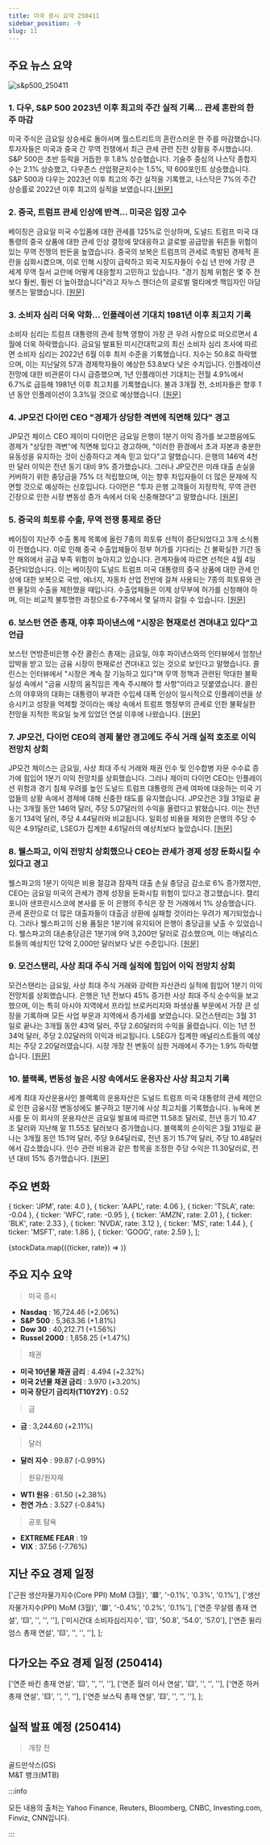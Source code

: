 ```yaml
---
title: 미국 증시 요약 250411
sidebar_position: -9
slug: 11
---
```


## 주요 뉴스 요약

![s&p500_250411](/map/250411.png)

### 1. **다우, S&P 500 2023년 이후 최고의 주간 실적 기록... 관세 혼란의 한 주 마감**

미국 주식은 금요일 상승세로 돌아서며 월스트리트의 혼란스러운 한 주를 마감했습니다. 투자자들은 미국과 중국 간 무역 전쟁에서 최근 관세 관련 진전 상황을 주시했습니다. S&P 500은 초반 등락을 거듭한 후 1.8% 상승했습니다. 기술주 중심의 나스닥 종합지수는 2.1% 상승했고, 다우존스 산업평균지수는 1.5%, 약 600포인트 상승했습니다. S&P 500과 다우는 2023년 이후 최고의 주간 실적을 기록했고, 나스닥은 7%의 주간 상승률로 2022년 이후 최고의 실적을 보였습니다.[[원문]](https://finance.yahoo.com/news/live/stock-market-today-dow-sp-500-post-best-week-since-2023-to-cap-wild-week-of-tariff-fueled-chaos-200222921.html)

### 2. **중국, 트럼프 관세 인상에 반격... 미국은 입장 고수**

베이징은 금요일 미국 수입품에 대한 관세를 125%로 인상하며, 도널드 트럼프 미국 대통령의 중국 상품에 대한 관세 인상 결정에 맞대응하고 글로벌 공급망을 뒤흔들 위험이 있는 무역 전쟁의 판돈을 높였습니다. 중국의 보복은 트럼프의 관세로 촉발된 경제적 혼란을 심화시켰으며, 이로 인해 시장이 급락하고 외국 지도자들이 수십 년 만에 가장 큰 세계 무역 질서 교란에 어떻게 대응할지 고민하고 있습니다. "경기 침체 위험은 몇 주 전보다 훨씬, 훨씬 더 높아졌습니다"라고 자누스 헨더슨의 글로벌 멀티에셋 책임자인 아담 헷츠는 말했습니다. [[원문]](https://www.reuters.com/world/trumps-tariff-pause-brings-little-relief-recession-risk-lingers-2025-04-11/)

### 3. **소비자 심리 더욱 악화... 인플레이션 기대치 1981년 이후 최고치 기록**

소비자 심리는 트럼프 대통령의 관세 정책 영향이 가장 큰 우려 사항으로 떠오르면서 4월에 더욱 하락했습니다. 금요일 발표된 미시간대학교의 최신 소비자 심리 조사에 따르면 소비자 심리는 2022년 6월 이후 최저 수준을 기록했습니다. 지수는 50.8로 하락했으며, 이는 지난달의 57과 경제학자들이 예상한 53.8보다 낮은 수치입니다. 인플레이션 전망에 대한 비관론이 다시 급증했으며, 1년 인플레이션 기대치는 전월 4.9%에서 6.7%로 급등해 1981년 이후 최고치를 기록했습니다. 불과 3개월 전, 소비자들은 향후 1년 동안 인플레이션이 3.3%일 것으로 예상했습니다. [[원문]](https://finance.yahoo.com/news/consumer-sentiment-craters-further-as-inflation-expectations-soar-to-highest-since-1981-143422026.html)

### 4. **JP모건 다이먼 CEO "경제가 상당한 격변에 직면해 있다" 경고**

JP모건 체이스 CEO 제이미 다이먼은 금요일 은행이 1분기 이익 증가를 보고했음에도 경제가 "상당한 격변"에 직면해 있다고 경고하며, "이러한 환경에서 초과 자본과 충분한 유동성을 유지하는 것이 신중하다고 계속 믿고 있다"고 말했습니다. 은행의 146억 4천만 달러 이익은 전년 동기 대비 9% 증가했습니다. 그러나 JP모건은 미래 대출 손실을 커버하기 위한 충당금을 75% 더 적립했으며, 이는 향후 차입자들이 더 많은 문제에 직면할 것으로 예상하는 신호입니다. 다이먼은 "투자 은행 고객들이 지정학적, 무역 관련 긴장으로 인한 시장 변동성 증가 속에서 더욱 신중해졌다"고 말했습니다. [[원문]](https://finance.yahoo.com/news/jpmorgans-dimon-says-economy-is-facing-considerable-turbulence-080012226.html)

### 5. **중국의 희토류 수출, 무역 전쟁 통제로 중단**

베이징이 지난주 수출 통제 목록에 올린 7종의 희토류 선적이 중단되었다고 3개 소식통이 전했습니다. 이로 인해 중국 수출업체들이 정부 허가를 기다리는 긴 불확실한 기간 동안 해외에서 공급 부족 위험이 높아지고 있습니다. 관계자들에 따르면 선적은 4월 4일 중단되었습니다. 이는 베이징이 도널드 트럼프 미국 대통령의 중국 상품에 대한 관세 인상에 대한 보복으로 국방, 에너지, 자동차 산업 전반에 걸쳐 사용되는 7종의 희토류와 관련 물질의 수출을 제한했을 때입니다. 수출업체들은 이제 상무부에 허가를 신청해야 하며, 이는 비교적 불투명한 과정으로 6-7주에서 몇 달까지 걸릴 수 있습니다. [[원문]](https://www.reuters.com/markets/commodities/chinas-rare-earth-exports-grind-halt-trade-war-controls-bite-2025-04-11/)

### 6. **보스턴 연준 총재, 야후 파이낸스에 "시장은 현재로선 견뎌내고 있다"고 언급**

보스턴 연방준비은행 수잔 콜린스 총재는 금요일, 야후 파이낸스와의 인터뷰에서 엄청난 압박을 받고 있는 금융 시장이 현재로선 견뎌내고 있는 것으로 보인다고 말했습니다. 콜린스는 인터뷰에서 "시장은 계속 잘 기능하고 있다"며 무역 정책과 관련된 막대한 불확실성 속에서 "금융 시장의 움직임은 계속 주시해야 할 사항"이라고 덧붙였습니다. 콜린스의 야후와의 대화는 대통령이 부과한 수입세 대폭 인상이 일시적으로 인플레이션을 상승시키고 성장을 억제할 것이라는 예상 속에서 트럼프 행정부의 관세로 인한 불확실한 전망을 지적한 목요일 늦게 있었던 연설 이후에 나왔습니다. [[원문]](https://www.reuters.com/markets/feds-collins-tells-yahoo-finance-that-markets-are-holding-now-2025-04-11/)

### 7. **JP모건, 다이먼 CEO의 경제 불안 경고에도 주식 거래 실적 호조로 이익 전망치 상회**

JP모건 체이스는 금요일, 사상 최대 주식 거래와 채권 인수 및 인수합병 자문 수수료 증가에 힘입어 1분기 이익 전망치를 상회했습니다. 그러나 제이미 다이먼 CEO는 인플레이션 위험과 경기 침체 우려를 높인 도널드 트럼프 대통령의 관세 여파에 대응하는 미국 기업들의 상황 속에서 경제에 대해 신중한 태도를 유지했습니다. JP모건은 3월 31일로 끝나는 3개월 동안 146억 달러, 주당 5.07달러의 수익을 올렸다고 밝혔습니다. 이는 전년 동기 134억 달러, 주당 4.44달러와 비교됩니다. 일회성 비용을 제외한 은행의 주당 수익은 4.91달러로, LSEG가 집계한 4.61달러의 예상치보다 높았습니다. [[원문]](https://www.reuters.com/business/finance/jpmorgans-profit-jumps-dealmaking-trading-boost-2025-04-11/)

### 8. **웰스파고, 이익 전망치 상회했으나 CEO는 관세가 경제 성장 둔화시킬 수 있다고 경고**

웰스파고의 1분기 이익은 비용 절감과 잠재적 대출 손실 충당금 감소로 6% 증가했지만, CEO는 금요일 미국의 관세가 경제 성장을 둔화시킬 위험이 있다고 경고했습니다. 캘리포니아 샌프란시스코에 본사를 둔 이 은행의 주식은 장 전 거래에서 1% 상승했습니다. 관세 혼란으로 더 많은 대출자들이 대출금 상환에 실패할 것이라는 우려가 제기되었습니다. 그러나 웰스파고의 신용 품질은 1분기에 유지되어 은행이 충당금을 낮출 수 있었습니다. 웰스파고의 대손충당금은 1분기에 9억 3,200만 달러로 감소했으며, 이는 애널리스트들의 예상치인 12억 2,000만 달러보다 낮은 수준입니다. [[원문]](https://www.reuters.com/business/finance/wells-fargo-profit-rises-wealth-management-strength-2025-04-11/)

### 9. **모건스탠리, 사상 최대 주식 거래 실적에 힘입어 이익 전망치 상회**

모건스탠리는 금요일, 사상 최대 주식 거래와 강력한 자산관리 실적에 힘입어 1분기 이익 전망치를 상회했습니다. 은행은 1년 전보다 45% 증가한 사상 최대 주식 순수익을 보고했으며, 이는 특히 아시아 지역에서 프라임 브로커리지와 파생상품 부문에서 가장 큰 성장을 기록하며 모든 사업 부문과 지역에서 증가세를 보였습니다. 모건스탠리는 3월 31일로 끝나는 3개월 동안 43억 달러, 주당 2.60달러의 수익을 올렸습니다. 이는 1년 전 34억 달러, 주당 2.02달러의 이익과 비교됩니다. LSEG가 집계한 애널리스트들의 예상치는 주당 2.20달러였습니다. 시장 개장 전 변동이 심한 거래에서 주가는 1.9% 하락했습니다. [[원문]](https://www.reuters.com/business/finance/morgan-stanleys-quarterly-profit-rises-traders-shine-2025-04-11/)

### 10. **블랙록, 변동성 높은 시장 속에서도 운용자산 사상 최고치 기록**

세계 최대 자산운용사인 블랙록의 운용자산은 도널드 트럼프 미국 대통령의 관세 제안으로 인한 금융시장 변동성에도 불구하고 1분기에 사상 최고치를 기록했습니다. 뉴욕에 본사를 둔 이 회사의 운용자산은 금요일 발표에 따르면 11.58조 달러로, 전년 동기 10.47조 달러와 지난해 말 11.55조 달러보다 증가했습니다. 블랙록의 순이익은 3월 31일로 끝나는 3개월 동안 15.1억 달러, 주당 9.64달러로, 전년 동기 15.7억 달러, 주당 10.48달러에서 감소했습니다. 인수 관련 비용과 같은 항목을 조정한 주당 수익은 11.30달러로, 전년 대비 15% 증가했습니다. [[원문]](https://www.reuters.com/business/finance/blackrock-profit-falls-declining-fee-income-2025-04-11/)

## 주요 변화

  { ticker: 'JPM', rate: 4.0 },
  { ticker: 'AAPL', rate: 4.06 },
  { ticker: 'TSLA', rate: -0.04 },
  { ticker: 'WFC', rate: -0.95 },
  { ticker: 'AMZN', rate: 2.01 },
  { ticker: 'BLK', rate: 2.33 },
  { ticker: 'NVDA', rate: 3.12 },
  { ticker: 'MS', rate: 1.44 },
  { ticker: 'MSFT', rate: 1.86 },
  { ticker: 'GOOG', rate: 2.59 },
];

{stockData.map(({ticker, rate}) => <StockCardMini key={ticker} ticker={ticker} rate={rate}></StockCardMini>)}

## 주요 지수 요약

> 미국 증시

- **Nasdaq** : 16,724.46 (+2.06%)
- **S&P 500** : 5,363.36 (+1.81%)
- **Dow 30** : 40,212.71 (+1.56%)
- **Russel 2000** : 1,858.25 (+1.47%)

> 채권

- **미국 10년물 채권 금리** : 4.494 (+2.32%)
- **미국 2년물 채권 금리** : 3.970 (+3.20%)
- **미국 장단기 금리차(T10Y2Y)** : 0.52

> 금

- **금** : 3,244.60 (+2.11%)

> 달러

- **달러 지수** : 99.87 (-0.99%)

> 원유/원자재

- **WTI 원유** : 61.50 (+2.38%)
- **천연 가스** : 3.527 (-0.84%)

> 공포 탐욕

- **EXTREME FEAR** : 19
- **VIX** : 37.56 (-7.76%)

## 지난 주요 경제 일정

  ['근원 생산자물가지수(Core PPI) MoM (3월)', '🟥', '-0.1%', '0.3%', '0.1%'],
  ['생산자물가지수(PPI) MoM (3월)', '🟥', '-0.4%', '0.2%', '0.1%'],
  ['연준 무살렘 총재 연설', '🟨', '', '', ''],
  ['미시간대 소비자심리지수', '🟨', '50.8', '54.0', '57.0'],
  ['연준 윌리엄스 총재 연설', '🟨', '', '', ''],
];

<EconomicCalendar data={eventsData} />

## 다가오는 주요 경제 일정 (250414)

  ['연준 바킨 총재 연설', '🟨', '', '', ''],
  ['연준 월러 이사 연설', '🟨', '', '', ''],
  ['연준 하커 총재 연설', '🟨', '', '', ''],
  ['연준 보스틱 총재 연설', '🟨', '', '', ''],
];

<EconomicCalendar data={nextEventsData} />

## 실적 발표 예정 (250414)

> 개장 전

골드만삭스(GS)  
M&T 뱅크(MTB)

:::info

모든 내용의 출처는 Yahoo Finance, Reuters, Bloomberg, CNBC, Investing.com, Finviz, CNN입니다.

:::

